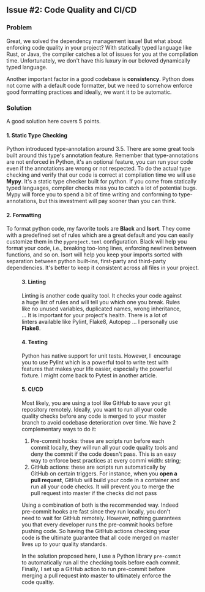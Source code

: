 
## Issue #2: Code Quality and CI/CD

### Problem

Great, we solved the dependency management issue! But what about enforcing code quality in your
project? With statically typed language like Rust, or Java, the compiler catches a lot of issues for
you at the compilation time. Unfortunately, we don't have this luxury in our beloved dynamically
typed language.

Another important factor in a good codebase is **consistency**. Python does not come with a default
code formatter, but we need to somehow enforce good formatting practices and ideally, we want it to
be automatic.

### Solution

A good solution here covers 5 points.

#### 1. Static Type Checking

Python introduced type-annotation around 3.5. There are some great tools built around this type's
annotation feature. Remember that type-annotations are not enforced in Python, it's an optional
feature, you can run your code even if the annotations are wrong or not respected. To do the actual
type checking and verify that our code is correct at compilation time we will use **Mypy**. It's a
static type checker built for python. If you come from statically typed languages, compiler checks
miss you to catch a lot of potential bugs. Mypy will force you to spend a bit of time writing and
conforming to type-annotations, but this investment will pay sooner than you can think.

#### 2. Formatting

To format python code, my favorite tools are **Black** and **Isort**. They come with a predefined
set of rules which are a great default and you can easily customize them in the `pyproject.toml`
configuration. Black will help you format your code, i.e., breaking too-long lines, enforcing
newlines between functions, and so on. Isort will help you keep your imports sorted with separation
between python built-ins, first-party and third-party dependencies. It's better to keep it
consistent across all files in your project.

<Figure
  ratio={16 / 9}
  width="100%"
  maxWidth="500px"
  src="https://statics.bitswired.com/images-opti/blog/python-formatting-before-after.webp"
  alt="before and after code formatting"
  title="Before/after code formatting"
  objectFit="contain !important"
/>

#### 3. Linting

Linting is another code quality tool. It checks your code against a huge list of rules and will tell
you which one you break. Rules like no unused variables, duplicated names, wrong inheritance, ... It
is important for your project's health. There is a lot of linters available like Pylint, Flake8,
Autopep ... I personally use **Flake8**.

#### 4. Testing

Python has native support for unit tests. However, I  encourage you to use Pylint which is a
powerful tool to write test with features that makes your life easier, especially the powerful
fixture. I might come back to Pytest in another article.

#### 5. CI/CD

Most likely, you are using a tool like GitHub to save your git repository remotely. Ideally, you
want to run all your code quality checks before any code is merged to your master branch to avoid
codebase deterioration over time. We have 2 complementary ways to do it:

1. Pre-commit hooks: these are scripts run before each commit locally, they will run all your code
   quality tools and deny the commit if the code doesn't pass. This is an easy way to enforce best
   practices at every commi width: string;
2. GitHub actions: these are scripts run automatically by GitHub on certain triggers. For instance,
   when you **open a pull request**, GitHub will build your code in a container and run all your
   code checks. It will prevent you to merge the pull request into master if the checks did not pass

Using a combination of both is the recommended way. Indeed pre-commit hooks are fast since they run
locally, you don't need to wait for GitHub remotely. However, nothing guarantees you that every
developer runs the pre-commit hooks before pushing code. So having the GitHub actions checking your
code is the ultimate guarantee that all code merged on master lives up to your quality standards.

In the solution proposed here, I use a Python library `pre-commit` to automatically run all the
checking tools before each commit. Finally, I set up a GitHub action to run pre-commit before
merging a pull request into master to ultimately enforce the code qualtiy.
